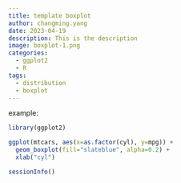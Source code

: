 ```yaml
---
title: template boxplot
author: changming.yang
date: 2023-04-19
description: This is the description
image: boxplot-1.png
categories:
  - ggplot2
  - R
tags:
  - distribution
  - boxplot
---
```


example:

```r
library(ggplot2)

ggplot(mtcars, aes(x=as.factor(cyl), y=mpg)) + 
  geom_boxplot(fill="slateblue", alpha=0.2) + 
  xlab("cyl")
```

```r
sessionInfo()
```

